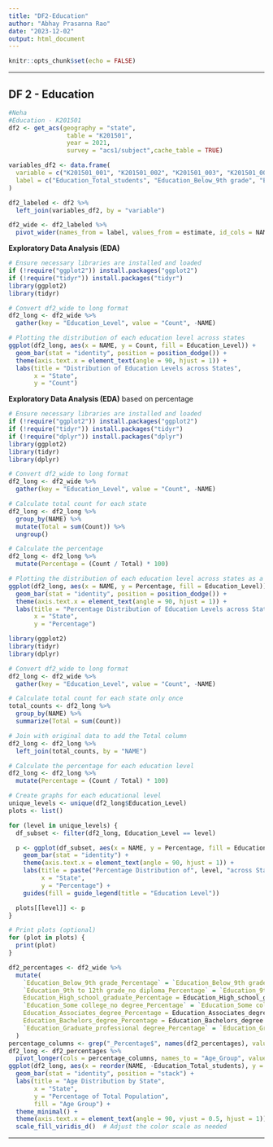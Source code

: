 ```yaml
---
title: "DF2-Education"
author: "Abhay Prasanna Rao"
date: "2023-12-02"
output: html_document
---
```


```r
knitr::opts_chunk$set(echo = FALSE)
```

------------------------------------------------------------------------

## DF 2 - Education

```r
#Neha
#Education - K201501
df2 <- get_acs(geography = "state", 
                table = "K201501", 
                year = 2021, 
                survey = "acs1/subject",cache_table = TRUE)

variables_df2 <- data.frame(
  variable = c("K201501_001", "K201501_002", "K201501_003", "K201501_004", "K201501_005", "K201501_006", "K201501_007", "K201501_008"),
  label = c("Education_Total_students", "Education_Below_9th grade", "Education_9th to 12th grade_no diploma", "Education_High_school_graduate", "Education_Some college_no degree", "Education_Associates_degree", "Education_Bachelors_degree", "Education_Graduate_professional degree")
)

df2_labeled <- df2 %>%
  left_join(variables_df2, by = "variable")

df2_wide <- df2_labeled %>%
  pivot_wider(names_from = label, values_from = estimate, id_cols = NAME)
```
**Exploratory Data Analysis (EDA)**

```r
# Ensure necessary libraries are installed and loaded
if (!require("ggplot2")) install.packages("ggplot2")
if (!require("tidyr")) install.packages("tidyr")
library(ggplot2)
library(tidyr)

# Convert df2_wide to long format
df2_long <- df2_wide %>%
  gather(key = "Education_Level", value = "Count", -NAME)

# Plotting the distribution of each education level across states
ggplot(df2_long, aes(x = NAME, y = Count, fill = Education_Level)) +
  geom_bar(stat = "identity", position = position_dodge()) +
  theme(axis.text.x = element_text(angle = 90, hjust = 1)) +
  labs(title = "Distribution of Education Levels across States", 
       x = "State", 
       y = "Count")

```
**Exploratory Data Analysis (EDA)** based on percentage

```r
# Ensure necessary libraries are installed and loaded
if (!require("ggplot2")) install.packages("ggplot2")
if (!require("tidyr")) install.packages("tidyr")
if (!require("dplyr")) install.packages("dplyr")
library(ggplot2)
library(tidyr)
library(dplyr)

# Convert df2_wide to long format
df2_long <- df2_wide %>%
  gather(key = "Education_Level", value = "Count", -NAME)

# Calculate total count for each state
df2_long <- df2_long %>%
  group_by(NAME) %>%
  mutate(Total = sum(Count)) %>%
  ungroup()

# Calculate the percentage
df2_long <- df2_long %>%
  mutate(Percentage = (Count / Total) * 100)

# Plotting the distribution of each education level across states as a percentage
ggplot(df2_long, aes(x = NAME, y = Percentage, fill = Education_Level)) +
  geom_bar(stat = "identity", position = position_dodge()) +
  theme(axis.text.x = element_text(angle = 90, hjust = 1)) +
  labs(title = "Percentage Distribution of Education Levels across States", 
       x = "State", 
       y = "Percentage")

```
```r
library(ggplot2)
library(tidyr)
library(dplyr)

# Convert df2_wide to long format
df2_long <- df2_wide %>%
  gather(key = "Education_Level", value = "Count", -NAME)

# Calculate total count for each state only once
total_counts <- df2_long %>%
  group_by(NAME) %>%
  summarize(Total = sum(Count)) 

# Join with original data to add the Total column
df2_long <- df2_long %>%
  left_join(total_counts, by = "NAME")

# Calculate the percentage for each education level
df2_long <- df2_long %>%
  mutate(Percentage = (Count / Total) * 100)

# Create graphs for each educational level
unique_levels <- unique(df2_long$Education_Level)
plots <- list()

for (level in unique_levels) {
  df_subset <- filter(df2_long, Education_Level == level)

  p <- ggplot(df_subset, aes(x = NAME, y = Percentage, fill = Education_Level)) +
    geom_bar(stat = "identity") +
    theme(axis.text.x = element_text(angle = 90, hjust = 1)) +
    labs(title = paste("Percentage Distribution of", level, "across States"), 
         x = "State", 
         y = "Percentage") +
    guides(fill = guide_legend(title = "Education Level"))

  plots[[level]] <- p
}

# Print plots (optional)
for (plot in plots) {
  print(plot)
}

```

```r
df2_percentages <- df2_wide %>%
  mutate(
    `Education_Below_9th grade_Percentage` = `Education_Below_9th grade` / Education_Total_students * 100,
    `Education_9th to 12th grade_no diploma_Percentage` = `Education_9th to 12th grade_no diploma` / Education_Total_students * 100,
    Education_High_school_graduate_Percentage = Education_High_school_graduate / Education_Total_students * 100,
    `Education_Some college_no degree_Percentage` = `Education_Some college_no degree` / Education_Total_students * 100,
    Education_Associates_degree_Percentage = Education_Associates_degree / Education_Total_students * 100,
    Education_Bachelors_degree_Percentage = Education_Bachelors_degree / Education_Total_students * 100,
    `Education_Graduate_professional degree_Percentage` = `Education_Graduate_professional degree` / Education_Total_students * 100
  )
percentage_columns <- grep("_Percentage$", names(df2_percentages), value = TRUE)
df2_long <- df2_percentages %>%
  pivot_longer(cols = percentage_columns, names_to = "Age_Group", values_to = "Percentage")
ggplot(df2_long, aes(x = reorder(NAME, -Education_Total_students), y = Percentage, fill = Age_Group)) +
  geom_bar(stat = "identity", position = "stack") +
  labs(title = "Age Distribution by State",
       x = "State",
       y = "Percentage of Total Population",
       fill = "Age Group") +
  theme_minimal() +
  theme(axis.text.x = element_text(angle = 90, vjust = 0.5, hjust = 1)) +
  scale_fill_viridis_d()  # Adjust the color scale as needed
```



------------------------------------------------------------------------